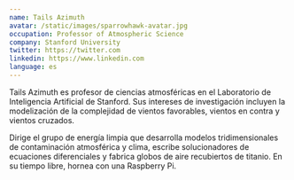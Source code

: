```yaml
---
name: Tails Azimuth
avatar: /static/images/sparrowhawk-avatar.jpg
occupation: Professor of Atmospheric Science
company: Stanford University
twitter: https://twitter.com
linkedin: https://www.linkedin.com
language: es
---
```


Tails Azimuth es profesor de ciencias atmosféricas en el Laboratorio de Inteligencia Artificial de Stanford. Sus intereses de investigación incluyen la modelización de la complejidad de vientos favorables, vientos en contra y vientos cruzados.

Dirige el grupo de energía limpia que desarrolla modelos tridimensionales de contaminación atmosférica y clima, escribe solucionadores de ecuaciones diferenciales y fabrica globos de aire recubiertos de titanio. En su tiempo libre, hornea con una Raspberry Pi.
